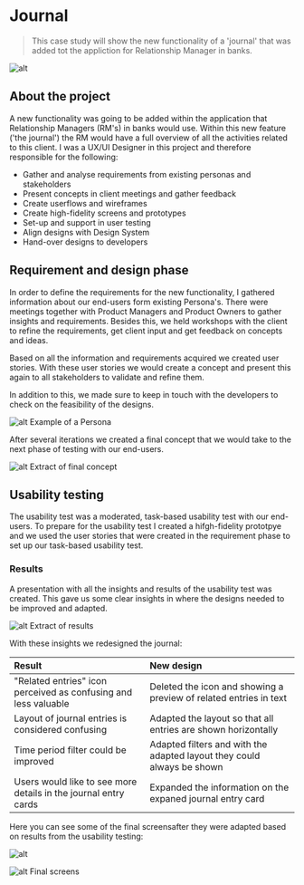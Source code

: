 # Journal

> This case study will show the new functionality of a 'journal' that was added tot the appliction for Relationship Manager in banks. 

![alt](./journal_result1.png "text on mouseover")

## About the project
A new functionality was going to be added within the application that Relationship Managers (RM's) in banks would use. Within this new feature ('the journal') the RM would have a full overview of all the activities related to this client. 
I was a UX/UI Designer in this project and therefore responsible for the following:

- Gather and analyse requirements from existing personas and stakeholders
- Present concepts in client meetings and gather feedback
- Create userflows and wireframes
- Create high-fidelity screens and prototypes
- Set-up and support in user testing
- Align designs with Design System
- Hand-over designs to developers

## Requirement and design phase
In order to define the requirements for the new functionality, I gathered information about our end-users form existing Persona's. There were meetings together with Product Managers and Product Owners to gather insights and requirements. Besides this, we held workshops with the client to refine the requirements, get client input and get feedback on concepts and ideas. 

Based on all the information and requirements acquired we created user stories. With these user stories we would create a concept and present this again to all stakeholders to validate and refine them. 

In addition to this, we made sure to keep in touch with the developers to check on the feasibility of the designs. 

![alt](./rm_persona.png "text on mouseover")
Example of a Persona

After several iterations we created a final concept that we would take to the next phase of testing with our end-users. 

![alt](./journal_concept.png "text on mouseover")
Extract of final concept

## Usability testing
The usability test was a moderated, task-based usability test with our end-users. To prepare for the usability test I created a hifgh-fidelity prototpye and we used the user stories that were created in the requirement phase to set up our task-based usability test. 

### Results
A presentation with all the insights and results of the usability test was created. This gave us some clear insights in where the designs needed to be improved and adapted. 

![alt](./journal_results.png "text on mouseover")
Extract of results

With these insights we redesigned the journal:

|Result|New design|
|:-------------|:-------|
|"Related entries" icon perceived as confusing and less valuable|Deleted the icon and showing a preview of related entries in text|
|Layout of journal entries is considered confusing|Adapted the layout so that all entries are shown horizontally|
|Time period filter could be improved|Adapted filters and with the adapted layout they could always be shown|
|Users would like to see more details in the journal entry cards|Expanded the information on the expaned journal entry card|

Here you can see some of the final screensafter they were adapted based on results from the usability testing:

![alt](./journal_result1.png "text on mouseover")

![alt](./journal_result2.png "text on mouseover")
Final screens
